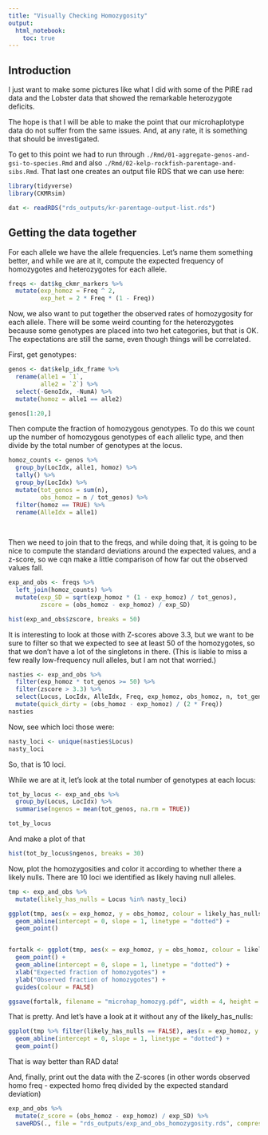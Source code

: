 ```yaml
---
title: "Visually Checking Homozygosity"
output: 
  html_notebook:
    toc: true
---
```



## Introduction

I just want to make some pictures like what I did with some of the PIRE rad data
and the Lobster data that showed the remarkable heterozygote deficits.  

The hope is that I will be able to make the point that our microhaplotype data
do not suffer from the same issues.  And, at any rate, it is something that
should be investigated.


To get to this point we had to run through `./Rmd/01-aggregate-genos-and-gsi-to-species.Rmd` and also
`./Rmd/02-kelp-rockfish-parentage-and-sibs.Rmd`.  That last one creates an output file RDS that we can 
use here:
```r
library(tidyverse)
library(CKMRsim)

dat <- readRDS("rds_outputs/kr-parentage-output-list.rds")
```


## Getting the data together

For each allele we have the allele frequencies. Let's name them something better, and while we
are at it, compute the expected frequency of homozygotes and heterozygotes for each 
allele.
```r
freqs <- dat$kg_ckmr_markers %>%
  mutate(exp_homoz = Freq ^ 2,
         exp_het = 2 * Freq * (1 - Freq))
```

Now, we also want to put together the observed rates of homozygosity for each allele.
There will be some weird counting for the heterozygotes because some genotypes are placed into
two het categories, but that is OK. The expectations are still the same, even though things will 
be correlated.

First, get genotypes:
```r
genos <- dat$kelp_idx_frame %>%
  rename(alle1 = `1`,
         alle2 = `2`) %>%
  select(-GenoIdx, -NumA) %>%
  mutate(homoz = alle1 == alle2)

genos[1:20,]
```

Then compute the fraction of homozygous genotypes.  To do this we count up the number
of homozygous genotypes of each allelic type, and then divide by the total number
of genotypes at the locus. 
```r
homoz_counts <- genos %>%
  group_by(LocIdx, alle1, homoz) %>%
  tally() %>%
  group_by(LocIdx) %>%
  mutate(tot_genos = sum(n),
         obs_homoz = n / tot_genos) %>%
  filter(homoz == TRUE) %>%
  rename(AlleIdx = alle1)
  
  
```

Then we need to join that to the freqs, 
and while doing that, it is going to be nice to compute the standard deviations around the
expected values, and a z-score, so we cqn make a little comparison of how far out the observed values fall.
```r
exp_and_obs <- freqs %>%
  left_join(homoz_counts) %>%
  mutate(exp_SD = sqrt(exp_homoz * (1 - exp_homoz) / tot_genos),
         zscore = (obs_homoz - exp_homoz) / exp_SD)
```
```r
hist(exp_and_obs$zscore, breaks = 50)
```
It is interesting to look at those with Z-scores above 3.3, but we want to be sure
to filter so that we expected to see at least 50 of the homozygotes, 
so that we don't have a lot of the singletons in there.  (This is liable to miss a few
really low-frequency null alleles, but I am not that worried.)
```r
nasties <- exp_and_obs %>% 
  filter(exp_homoz * tot_genos >= 50) %>%
  filter(zscore > 3.3) %>%
  select(Locus, LocIdx, AlleIdx, Freq, exp_homoz, obs_homoz, n, tot_genos, zscore) %>%
  mutate(quick_dirty = (obs_homoz - exp_homoz) / (2 * Freq))
nasties
```
Now, see which loci those were:
```r
nasty_loci <- unique(nasties$Locus)
nasty_loci
```

So, that is 10 loci.

While we are at it,  let's look at the total number of genotypes at each locus:
```r
tot_by_locus <- exp_and_obs %>%
  group_by(Locus, LocIdx) %>%
  summarise(ngenos = mean(tot_genos, na.rm = TRUE))

tot_by_locus
```
And make a plot of that
```r
hist(tot_by_locus$ngenos, breaks = 30)
```

Now, plot the homozygosities and color it according to whether there a likely nulls.  There are 10 loci we
identified as likely having null alleles.
```r
tmp <- exp_and_obs %>%
  mutate(likely_has_nulls = Locus %in% nasty_loci)

ggplot(tmp, aes(x = exp_homoz, y = obs_homoz, colour = likely_has_nulls)) +
  geom_abline(intercept = 0, slope = 1, linetype = "dotted") +
  geom_point()


fortalk <- ggplot(tmp, aes(x = exp_homoz, y = obs_homoz, colour = likely_has_nulls)) +
  geom_point() +
  geom_abline(intercept = 0, slope = 1, linetype = "dotted") +
  xlab("Expected fraction of homozygotes") +
  ylab("Observed fraction of homozygotes") +
  guides(colour = FALSE)

ggsave(fortalk, filename = "microhap_homozyg.pdf", width = 4, height = 3)

```

That is pretty.  And let's have a look at it without any of the likely_has_nulls:
```r
ggplot(tmp %>% filter(likely_has_nulls == FALSE), aes(x = exp_homoz, y = obs_homoz, colour = likely_has_nulls)) +
  geom_abline(intercept = 0, slope = 1, linetype = "dotted") +
  geom_point()

```

That is way better than RAD data!

And, finally, print out the data with the Z-scores (in other words observed homo freq - expected homo freq 
divided by the expected standard deviation)
```r
exp_and_obs %>% 
  mutate(z_score = (obs_homoz - exp_homoz) / exp_SD) %>% 
  saveRDS(., file = "rds_outputs/exp_and_obs_homozygosity.rds", compress = "xz")
```




